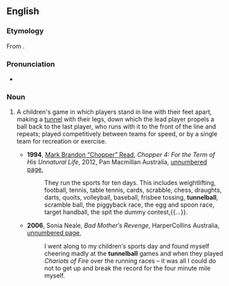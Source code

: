 ==English==

===Etymology===
From {{compound|en|tunnel|ball}}.

===Pronunciation===
* {{audio|en|en-au-tunnelball.ogg|Audio (AU)}}

===Noun===
{{en-noun|-}}
# {{lb|en|UK|Australia|games}} A children's game in which players stand in line with their feet apart, making a [[tunnel]] with their legs, down which the lead player propels a ball back to the last player, who runs with it to the front of the line and repeats; played competitively between teams for speed, or by a single team for recreation or exercise.
#* '''1994''', [[w:Chopper Read|Mark Brandon “Chopper” Read]], ''Chopper 4: For the Term of His Unnatural Life'', 2012, Pan Macmillan Australia, [http://books.google.com.au/books?id=eqBLBu3qpMAC&pg=PT44&dq=%22tunnelball%22+-intitle:%22%22+-inauthor:%22%22&hl=en&sa=X&ei=yLufUMb0CMijiAecioFo&redir_esc=y#v=onepage&q&f=false unnumbered page],
#*: They run the sports for ten days. This includes weightlifting, football, tennis, table tennis, cards, scrabble, chess, draughts, darts, quoits, volleyball, baseball, frisbee tossing, '''tunnelball''', scramble ball, the piggyback race, the egg and spoon race, target handball, the spit the dummy contest,{{...}}.
#* '''2006''', Sonia Neale, ''Bad Mother′s Revenge'', HarperCollins Australia, [http://books.google.com.au/books?id=B2o2-zzJliYC&pg=PT127&dq=%22tunnelball%22+-intitle:%22%22+-inauthor:%22%22&hl=en&sa=X&ei=yLufUMb0CMijiAecioFo&redir_esc=y#v=onepage&q&f=false unnumbered page],
#*: I went along to my children′s sports day and found myself cheering madly at the '''tunnelball''' games and when they played ''Chariots of Fire'' over the running races – it was all I could do not to get up and break the record for the four minute mile myself.
